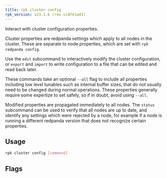 ```yaml
---
title: rpk cluster config
rpk_version: v23.1.6 (rev cc47e1ad1)
---
```


<head>
  <meta name="title" content="rpk cluster config | Redpanda Docs" />
  <meta name="description" content="rpk cluster config" />
  <link rel="canonical" href="https://docs.redpanda.com/docs/reference/rpk/rpk-cluster/rpk-cluster-config/" />
</head>

Interact with cluster configuration properties.

Cluster properties are redpanda settings which apply to all nodes in
the cluster. These are separate to node properties, which are set with
`rpk redpanda config`.

Use the `edit` subcommand to interactively modify the cluster configuration, or
`export` and `import` to write configuration to a file that can be edited and
read back later.

These commands take an optional `--all` flag to include all properties including
low level tunables such as internal buffer sizes, that do not usually need
to be changed during normal operations. These properties generally require
some expertize to set safely, so if in doubt, avoid using `--all`.

Modified properties are propagated immediately to all nodes. The `status`
subcommand can be used to verify that all nodes are up to date, and identify
any settings which were rejected by a node, for example if a node is running a
different redpanda version that does not recognize certain properties.

## Usage

```bash
rpk cluster config [command]
```

## Flags

<!--
[cols=",,",]
|===
|*Value* |*Type* |*Description*

|--admin-api-tls-cert |string |The certificate to be used for TLS
authentication with the Admin API.

|--admin-api-tls-enabled |- |Enable TLS for the Admin API (not necessary
if specifying custom certs).

|--admin-api-tls-key |string |The certificate key to be used for TLS
authentication with the Admin API.

|--admin-api-tls-truststore |string |The truststore to be used for TLS
communication with the Admin API.

|--all |- |Include all properties, including tunables.

|--api-urls |string |Comma-separated list of admin API addresses
(<ip>:<port>).

|-h, --help |- |Help for config.

|--brokers |strings |Comma-separated list of broker <ip>:<port> pairs
(for example,
` --brokers \'192.168.78.34:9092,192.168.78.35:9092,192.179.23.54:9092\' `
). Alternatively, you may set the `REDPANDA_BROKERS` environment
variable with the comma-separated list of broker addresses.

|--config |string |Redpanda config file, if not set the file will be
searched for in the default. locations

|--password |string |SASL password to be used for authentication.

|--sasl-mechanism |string |The authentication mechanism to use.
Supported values: SCRAM-SHA-256, SCRAM-SHA-512.

|--tls-cert |string |The certificate to be used for TLS authentication
with the broker.

|--tls-enabled |- |Enable TLS for the Kafka API (not necessary if
specifying custom certs).

|--tls-key |string |The certificate key to be used for TLS
authentication with the broker.

|--tls-truststore |string |The truststore to be used for TLS
communication with the broker.

|--user |string |SASL user to be used for authentication.

|-v, --verbose |- |Enable verbose logging (default `false`).
|===

-->
